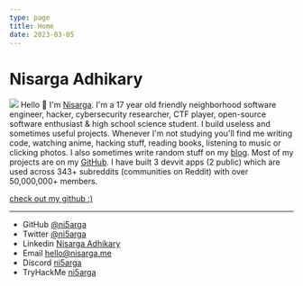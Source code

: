 ```yaml
---
type: page
title: Home
date: 2023-03-05
---
```


# Nisarga Adhikary
![](/images/aesthetic-discord.gif)
Hello 👋 I'm [Nisarga](https://nisarga.me/about/). I'm a 17 year old friendly neighborhood software engineer, hacker, cybersecurity researcher, CTF player, open-source software enthusiast & high school science student. I build useless and sometimes useful projects. Whenever I'm not studying you'll find me writing code, watching anime, hacking stuff, reading books, listening to music or clicking photos. I also sometimes write random stuff on my [blog](https://ni5arga.github.io). Most of my projects are on my [GitHub](https://github.com/ni5arga). I have built 3 devvit apps (2 public) which are used across 343+ subreddits (communities on Reddit) with over 50,000,000+ members.


[check out my github :)](https://github.com/ni5arga)


---

- GitHub [@ni5arga](https://github.com/ni5arga)
- Twitter [@ni5arga](https://twitter.com/ni5arga)
- Linkedin [Nisarga Adhikary](https://www.linkedin.com/in/ni5arga/)
- Email [hello@nisarga.me](mailto:hello@nisarga.me)
- Discord [ni5arga](https://discord.com/users/746040983992533072)
- TryHackMe [ni5arga](https://tryhackme.com/p/ni5arga)
